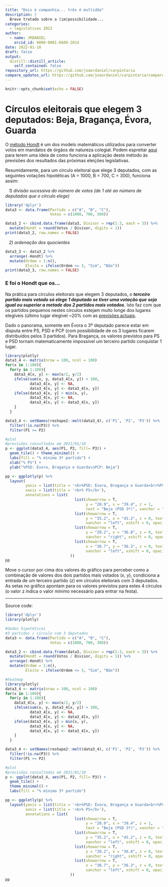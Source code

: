 ```yaml
---
title: "Dois é companhia... três é multidão"
description: |
  Breve tratado sobre a (im)possibilidade...
categories:
  - legislativas 2022
author:
  - name: JRDANIEL
    orcid_id: 0000-0001-6609-2014
date: 2022-01-10
draft: false
output:
  distill::distill_article:
    self_contained: false
repository_url: https://github.com/joaordaniel/carpintaria
compare_updates_url: https://github.com/joaordaniel/carpintaria/compare/pubv1...master
---
```



```r
knitr::opts_chunk$set(echo = FALSE)
```


# Círculos eleitorais que elegem 3 deputados: Beja, Bragança, Évora, Guarda 
O [método Hondt](https://www.cne.pt/content/metodo-de-hondt) é um dos modelo matemáticos utilizados para converter votos em mandatos de órgãos de natureza colegial. Podem espreitar [aqui](https://jrdaniel.shinyapps.io/paragrafo) para terem uma ideia de como funciona a aplicação deste método às previsões dos resultados das próximas eleições legislativas.

Resumidamente, para um círculo eleitoral que elege 3 deputados, com as seguintes votações hipotéticas (A = 1000, B = 700, C = 300), funciona assim:

&nbsp;&nbsp;&nbsp;*1) divisão sucessiva do número de votos (de 1 até ao número de deputados que o círculo elege)*

```r
library('dplyr')
data3 <- data.frame(Partido = c("A", "B", "C"),
                    Votos = c(1000, 700, 300))

data3_2 <- cbind.data.frame(data3, Divisor = rep(1:3, each = 3)) %>%
  mutate(Hondt = round(Votos / Divisor, digits = 1))
print(data3_2, row.names = FALSE)

```

&nbsp;&nbsp;&nbsp;*2) ordenação dos quocientes*

```r
data3_3 <- data3_2 %>%
  arrange(-Hondt) %>%
  mutate(Ordem = 1:n(),
         Eleito = ifelse(Ordem <= 3, "Sim", "Não"))
print(data3_3, row.names = FALSE)

```

### E foi o Hondt que os...
Na prática para círculos eleitorais que elegem 3 deputados, o ***terceiro partido mais votado só elege 1 deputado se tiver uma votação que seja igual ou superior a metade dos 2 partidos mais votados***. Isto faz com que os partidos pequenos nestes círculos estejam muito longe dos lugares elegíveis (último lugar elegível ~20% com as [previsões actuais](https://twitter.com/intracampos?ref_src=twsrc%5Egoogle%7Ctwcamp%5Eserp%7Ctwgr%5Eauthor).

Dado o panorama, somente em Évora o 3º deputado parece estar em disputa entre PS, PSD e PCP (com possibilidade de os 3 lugares ficarem distribuídos pelos 3 partidos). Para Bragança, os valores previstos para PS e PSD tornam matematicamente impossível um terceiro partido conquistar 1 lugar.



```r
library(plotly)
data3_4 <- matrix(nrow = 100, ncol = 100)
for(x in 1:100){
  for(y in 1:100){
    data3_4[x, y] <- max(x/2, y/2)
    ifelse(sum(x, y, data3_4[x, y]) > 100,
           data3_4[x, y] <- NA,
           data3_4[x, y] <- data3_4[x, y])
    ifelse(data3_4[x, y] > min(x, y),
           data3_4[x, y] <- NA,
           data3_4[x, y] <- data3_4[x, y])
    }
  }

data3_4 <- setNames(reshape2::melt(data3_4), c('P1', 'P2', 'P3')) %>%
  filter(!is.na(P3)) %>%
  filter(P1 >= P2)

#plot
#previsões consultadas em 2021/01/10
p <- ggplot(data3_4, aes(P1, P2, fill= P3)) + 
  geom_tile() + theme_minimal() +
  labs(fill = "% mínima 3º partido") +
  xlab("% PS") +
  ylab("%PSD: Évora, Bragança e Guarda\nPCP: Beja")

pp <- ggplotly(p) %>%
  layout(
         yaxis = list(title = '<b>%PSD: Évora, Bragança e Guarda<br>%PCP: Beja</b>'), 
         xaxis = list(title = '<b>% PS</b>'),
         annotations = list(
                               list(showarrow = T,
                                    y = "20.9", x = "39.4", z = 1,
                                    text = "Beja (PSD 3º)", xanchor = "left", xshift = 0, opacity = 0.7),
                               list(showarrow = T,
                                    y = "35.2", x = "45.2", z = 0, text = "Bragança",
                                    xanchor = "left", xshift = 0, opacity = 0.7),
                               list(showarrow = T,
                                    y = "20.2", x = "36.8", z = 0, text = "Évora (PCP 3º)",
                                    xanchor = "right", xshift = 0, opacity = 0.7),
                               list(showarrow = T,
                                    x = "38.7", y = "36.3", z = 0, text = "Guarda",
                                    xanchor = "left", xshift = 0, opacity = 0.7)
                             ))
pp


```

Move o cursor por cima dos valores do gráfico para perceber como a combinação de valores dos dois partidos mais votados (x, y), condiciona a entrada de um terceiro partido (z) em círculos eleitorais com 3 deputados. As setas no gráfico apontam para os valores previstos para estes 4 círculos (o valor z indica o valor mínimo necessário para entrar na festa).



------------
Source code:

```r
library('dplyr')
library(plotly)

#dados hipotéticos
#3 partidos / círculo com 3 deputados
data3 <- data.frame(Partido = c("A", "B", "C"),
                    Votos = c(1000, 700, 300))

data3_2 <- cbind.data.frame(data3, Divisor = rep(1:3, each = 3)) %>%
  mutate(Hondt = round(Votos / Divisor, digits = 1)) %>%
  arrange(-Hondt) %>%
  mutate(Ordem = 1:n(),
         Eleito = ifelse(Ordem <= 3, "Sim", "Não"))

#heatmap 
library(plotly)
data3_4 <- matrix(nrow = 100, ncol = 100)
for(x in 1:100){
  for(y in 1:100){
    data3_4[x, y] <- max(x/2, y/2)
    ifelse(sum(x, y, data3_4[x, y]) > 100,
           data3_4[x, y] <- NA,
           data3_4[x, y] <- data3_4[x, y])
    ifelse(data3_4[x, y] > min(x, y),
           data3_4[x, y] <- NA,
           data3_4[x, y] <- data3_4[x, y])
    }
  }

data3_4 <- setNames(reshape2::melt(data3_4), c('P1', 'P2', 'P3')) %>%
  filter(!is.na(P3)) %>%
  filter(P1 >= P2)

#plot
#previsões consultadas em 2021/01/10
p <- ggplot(data3_4, aes(P1, P2, fill= P3)) + 
  geom_tile() +
  theme_minimal() +
  labs(fill = "% mínima 3º partido")

pp <- ggplotly(p) %>%
  layout(yaxis = list(title = '<b>%PSD: Évora, Bragança e Guarda<br>%PCP: Beja</b>'), 
         xaxis = list(title = '<b>% PS</b>'),
         annotations = list(
                               list(showarrow = T,
                                    y = "20.9", x = "39.4", z = 1,
                                    text = "Beja (PSD 3º)", xanchor = "left", xshift = 0, opacity = 0.7),
                               list(showarrow = T,
                                    y = "35.2", x = "45.2", z = 0, text = "Bragança",
                                    xanchor = "left", xshift = 0, opacity = 0.7),
                               list(showarrow = T,
                                    y = "20.2", x = "36.8", z = 0, text = "Évora (PCP 3º)",
                                    xanchor = "right", xshift = 0, opacity = 0.7),
                               list(showarrow = T,
                                    x = "38.7", y = "36.3", z = 0, text = "Guarda",
                                    xanchor = "left", xshift = 0, opacity = 0.7)
                             ))
pp

```



